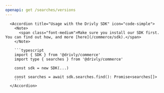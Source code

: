 ```yaml
---
openapi: get /searches/versions
---
```


      <Accordion title="Usage with the Drivly SDK" icon="code-simple">
        <Note>
          <span class="font-medium">Make sure you install our SDK first. You can find out how, and more [here](/commerce/sdk).</span>
        </Note>

        ```typescript
        import { SDK } from '@drivly/commerce'
        import type { searches } from '@drivly/commerce'

        const sdk = new SDK(...)

        const searches = await sdk.searches.find(): Promise<searches[]>
        ```
      </Accordion>
